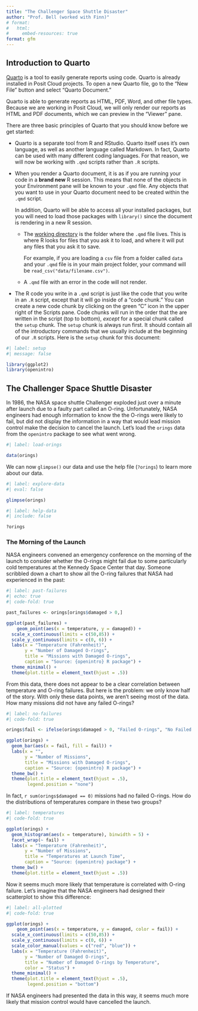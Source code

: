 ```yaml
---
title: "The Challenger Space Shuttle Disaster"
author: "Prof. Bell (worked with Finn)"
# format:
#   html:
#     embed-resources: true
format: gfm
---
```


## Introduction to Quarto

[Quarto](https://quarto.org) is a tool to easily generate reports using code. Quarto is already installed in Posit Cloud projects. To open a new Quarto file, go to the "New File" button and select "Quarto Document."

Quarto is able to generate reports as HTML, PDF, Word, and other file types. Because we are working in Posit Cloud, we will only render our reports as HTML and PDF documents, which we can preview in the "Viewer" pane.

There are three basic principles of Quarto that you should know before we get started:

* Quarto is a separate tool from R and RStudio. Quarto itself uses it's own language, as well as another language called Markdown. In fact, Quarto can be used with many different coding languages. For that reason, we will now be working with `.qmd` scripts rather than `.R` scripts.

* When you render a Quarto document, it is as if you are running your code in a **brand new** R session. This means that none of the objects in your Environment pane will be known to your `.qmd` file. Any objects that you want to use in your Quarto document need to be created within the `.qmd` script.

    In addition, Quarto will be able to access all your installed packages, but you will need to load those packages with `library()` since the document is rendering in a new R session.
    
  + The [working directory](https://r4ds.hadley.nz/workflow-scripts.html#where-does-your-analysis-live) is the folder where the `.qmd` file lives. This is where R looks for files that you ask it to load, and where it will put any files that you ask it to save.
      
      For example, if you are loading a `csv` file from a folder called `data` and your `.qmd` file is in your main project folder, your command will be `read_csv("data/filename.csv")`.
  
  + A `.qmd` file with an error in the code will not render.
  
* The R code you write in a `.qmd` script is just like the code that you write in an `.R` script, except that it will go inside of a "code chunk." You can create a new code chunk by clicking on the green "C" icon in the upper right of the Scripts pane. Code chunks will run in the order that the are written in the script (top to bottom), *except* for a special chunk called the `setup` chunk. The `setup` chunk is always run first. It should contain all of the introductory commands that we usually include at the beginning of our `.R` scripts. Here is the `setup` chunk for this document:

```r
#| label: setup
#| message: false

library(ggplot2)
library(openintro)
```

## The Challenger Space Shuttle Disaster

In 1986, the NASA space shuttle Challenger exploded just over a minute after launch due to a faulty part called an O-ring. Unfortunately, NASA engineers had enough information to know the the O-rings were likely to fail, but did not display the information in a way that would lead mission control make the decision to cancel the launch. Let's load the `orings` data from the `openintro` package to see what went wrong.

```r
#| label: load-orings

data(orings)
```

We can now `glimpse()` our data and use the help file (`?orings`) to learn more about our data.

```r
#| label: explore-data
#| eval: false

glimpse(orings)
```

```r
#| label: help-data
#| include: false

?orings
```

### The Morning of the Launch

NASA engineers convened an emergency conference on the morning of the launch to consider whether the O-rings might fail due to some particularly cold temperatures at the Kennedy Space Center that day. Someone scribbled down a chart to show all the O-ring failures that NASA had experienced in the past:

```r
#| label: past-failures
#| echo: true
#| code-fold: true

past_failures <- orings[orings$damaged > 0,]

ggplot(past_failures) +
	geom_point(aes(x = temperature, y = damaged)) +
  scale_x_continuous(limits = c(50,85)) +
  scale_y_continuous(limits = c(0, 6)) +
  labs(x = "Temperature (Fahrenheit)",
       y = "Number of Damaged O-rings",
       title = "Missions with Damaged O-rings",
       caption = "Source: {openintro} R package") +
  theme_minimal() +
  theme(plot.title = element_text(hjust = .5))
```

From this data, there does not appear to be a clear correlation between temperature and O-ring failures. But here is the problem: we only know half of the story. With only these data points, we aren't seeing most of the data. How many missions did not have any failed O-rings?

```r
#| label: no-failures
#| code-fold: true

orings$fail <- ifelse(orings$damaged > 0, "Failed O-rings", "No Failed O-rings")

ggplot(orings) +
  geom_bar(aes(x = fail, fill = fail)) +
  labs(x = "",
       y = "Number of Missions",
       title = "Missions with Damaged O-rings",
       caption = "Source: {openintro} R package") +
  theme_bw() +
  theme(plot.title = element_text(hjust = .5),
        legend.position = "none")
```

In fact, `r sum(orings$damaged == 0)` missions had no failed O-rings. How do the distributions of temperatures compare in these two groups?

```r
#| label: temperatures
#| code-fold: true

ggplot(orings) +
  geom_histogram(aes(x = temperature), binwidth = 5) +
  facet_wrap(~ fail) +
  labs(x = "Temperature (Fahrenheit)",
       y = "Number of Missions",
       title = "Temperatures at Launch Time",
       caption = "Source: {openintro} package") +
  theme_bw() +
  theme(plot.title = element_text(hjust = .5))
```

Now it seems much more likely that temperature is correlated with O-ring failure. Let's imagine that the NASA engineers had designed their scatterplot to show this difference:

```r
#| label: all-plotted
#| code-fold: true

ggplot(orings) +
	geom_point(aes(x = temperature, y = damaged, color = fail)) +
  scale_x_continuous(limits = c(50,85)) +
  scale_y_continuous(limits = c(0, 6)) +
  scale_color_manual(values = c("red", "blue")) +
  labs(x = "Temperature (Fahrenheit)",
       y = "Number of Damaged O-rings",
       title = "Number of Damaged O-rings by Temperature",
       color = "Status") +
  theme_minimal() +
  theme(plot.title = element_text(hjust = .5),
        legend.position = "bottom")
```

If NASA engineers had presented the data in this way, it seems much more likely that mission control would have cancelled the launch.